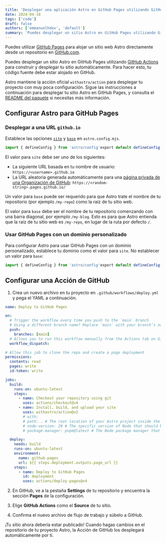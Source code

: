 ```yaml
---
title: 'Desplegar una aplicación Astro en GitHub Pages utilizando GitHub Actions'
date: 2024-04-18
tags: ['code']
draft: false
authors: ['emmanuelhdev', 'default']
summary: 'Puedes desplegar un sitio Astro en GitHub Pages utilizando Github Actionspara construir y desplegar tu sitio automáticamente. Para hacer esto, tu código fuente debe estar alojado en GitHub.'
---
```


Puedes utilizar [GitHub Pages](https://pages.github.com/) para alojar un sitio web Astro directamente desde un repositorio en [GitHub.com](https://github.com/).

Puedes desplegar un sitio Astro en GitHub Pages utilizando [GitHub Actions](https://github.com/features/actions) para construir y desplegar tu sitio automáticamente. Para hacer esto, tu código fuente debe estar alojado en GitHub.

Astro mantiene la acción oficial `withastro/action` para desplegar tu proyecto con muy poca configuración. Sigue las instrucciones a continuación para desplegar tu sitio Astro en GitHub Pages, y consulta el [README del paquete](https://github.com/withastro/action) si necesitas más información.

## Configurar Astro para GitHub Pages

### Desplegar a una URL `github.io`

Establece las opciones [`site`](https://docs.astro.build/en/reference/configuration-reference/#site) y [`base`](https://docs.astro.build/en/reference/configuration-reference/#base) en `astro.config.mjs`.

```js
import { defineConfig } from 'astro/config'export default defineConfig({  site: 'https://astronaut.github.io',  base: 'my-repo',})

```

El valor para `site` debe ser uno de los siguientes:

- La siguiente URL basada en tu nombre de usuario: `https://<username>.github.io`
- La URL aleatoria generada automáticamente para una [página privada de una Organización de GitHub](https://docs.github.com/en/enterprise-cloud@latest/pages/getting-started-with-github-pages/changing-the-visibility-of-your-github-pages-site): `https://<random-string>.pages.github.io/`

Un valor para `base` puede ser requerido para que Astro trate el nombre de tu repositorio (por ejemplo `/my-repo`) como la raíz de tu sitio web.

El valor para `base` debe ser el nombre de tu repositorio comenzando con una barra diagonal, por ejemplo `/my-blog`. Esto es para que Astro entienda que la raíz de tu sitio web es `/my-repo`, en lugar de la ruta por defecto `/`.

### Usar GitHub Pages con un dominio personalizado

Para configurar Astro para usar GitHub Pages con un dominio personalizado, establece tu dominio como el valor para `site`. No establecer un valor para `base`:

```js
import { defineConfig } from 'astro/config'export default defineConfig({  site: 'https://example.com',})

```

## Configurar una Acción de GitHub

1. Crea un nuevo archivo en tu proyecto en `.github/workflows/deploy.yml` y pega el YAML a continuación.

```yml
name: Deploy to GitHub Pages

on:
  # Trigger the workflow every time you push to the `main` branch
  # Using a different branch name? Replace `main` with your branch’s name
  push:
    branches: [main]
  # Allows you to run this workflow manually from the Actions tab on GitHub.
  workflow_dispatch:

# Allow this job to clone the repo and create a page deployment
permissions:
  contents: read
  pages: write
  id-token: write

jobs:
  build:
    runs-on: ubuntu-latest
    steps:
      - name: Checkout your repository using git
        uses: actions/checkout@v4
      - name: Install, build, and upload your site
        uses: withastro/action@v2
        # with:
        # path: . # The root location of your Astro project inside the repository. (optional)
        # node-version: 20 # The specific version of Node that should be used to build your site. Defaults to 20. (optional)
        # package-manager: pnpm@latest # The Node package manager that should be used to install dependencies and build your site. Automatically detected based on your lockfile. (optional)

  deploy:
    needs: build
    runs-on: ubuntu-latest
    environment:
      name: github-pages
      url: ${{ steps.deployment.outputs.page_url }}
    steps:
      - name: Deploy to GitHub Pages
        id: deployment
        uses: actions/deploy-pages@v4
```

2. En GitHub, ve a la pestaña **Settings** de tu repositorio y encuentra la sección **Pages** de la configuración.

3. Elige **GitHub Actions** como el **Source** de tu sitio.

4. Confirma el nuevo archivo de flujo de trabajo y súbelo a GitHub.

¡Tu sitio ahora debería estar publicado! Cuando hagas cambios en el repositorio de tu proyecto Astro, la Acción de GitHub los desplegará automáticamente por ti.
